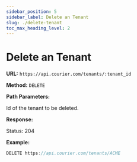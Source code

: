```yaml
---
sidebar_position: 5
sidebar_label: Delete an Tenant
slug: ./delete-tenant
toc_max_heading_level: 2
---
```


# Delete an Tenant

**URL:** `https://api.courier.com/tenants/:tenant_id`

**Method:** `DELETE`

**Path Parameters:**

<Params>
  <Param name="tenant_id" type="string" required>
    Id of the tenant to be deleted.
  </Param>
</Params>

**Response:**

Status: 204

**Example:**

```js
DELETE https://api.courier.com/tenants/ACME
```
